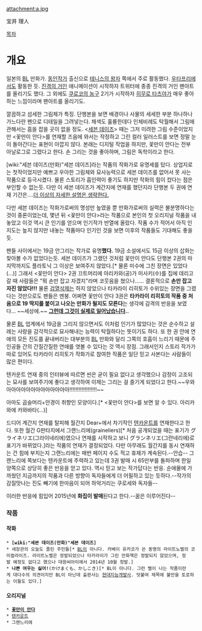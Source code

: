 attachment:a.jpg

宝井 理人

[[목차]]

= 개요 =
일본의 [[BL]] 만화가. [[동인작가]] 출신으로 [[테니스의 왕자]] 쪽에서 주로 활동했다. [[우타프리]]에서도 활동한 듯. [[진격의 거인]] 애니메이션이 시작하자 트위터에 종종 진격의 거인 팬아트를 올리기도 했다. 그 외에도 [[쿠로코의 농구]] 2기가 시작하자 [[히무로 타츠야]]가 매우 좋아하는 느낌이라며 팬아트를 올리기도.

깔끔하고 섬세한 그림체가 특징. 단행본을 보면 배경이나 사물의 세세한 부분 하나하나 가느다란 펜으로 디테일을 그려넣는다. 채색도 훌륭한데다 인체비례도 탁월해서 그림에 관해서는 흠을 잡을 곳이 없을 정도. <[[세븐 데이즈]]> 때는 그저 미려한 그림 수준이었지만 <꽃만이 안다>를 연재할 즈음에 와서는 작정하고 그린 컬러 일러스트를 보면 정말 눈이 돌아간다는 표현이 아깝지 않다. 본래는 디지털 작업을 하지만, 꽃만이 안다는 전부 아날로그로 그렸다고 한다. 손 그리는 것을 좋아하며, 그림은 독학이라고 한다.

[wiki:"세븐 데이즈(만화)"세븐 데이즈]라는 작품의 작화가로 유명세를 탔다. 상업지로는 첫작이었지만 예쁘고 우아한 그림체와 묘사능력으로 세븐 데이즈를 없어서 못 사는 작품으로 등극시켰다. 물론 스토리가 흡인력이 좋기도 하지만 작화의 힘이 컸다는 점은 부인할 수 없는듯. 다만 이 세븐 데이즈가 계간지에 연재를 했던지라 단행본 두 권에 연재 기간은....[[더 이상의 자세한 설명은 생략한다.]]

다만 세븐 데이즈는 작화가로써의 명성만 높였을 뿐 만화가로써의 실력은 불분명하다는 것이 중론이었는데, 몇년 뒤 <꽃만이 안다>라는 작품으로 본인의 첫 오리지널 작품을 내놓았고 이것 역시 큰 인기를 얻으며 인기작가 반열에 올랐다. 작품 수가 적어서 아직 인지도는 높지 않지만 내놓는 작품마다 인기인 것을 보면 이후의 작품들도 기대해도 좋을듯.

팬들 사이에서는 19금 안그리는 작가로 유명'''했다.''' 19금 소설에서도 15금 이상의 삽화는 찾아볼 수가 없었다는듯. 세븐 데이즈가 그랬던 것처럼 꽃만이 안다도 단행본 2권의 마지막까지도 플라토닉 그 이상은 보여주지 않았다.[* 물론 미수에 그친 장면은 있었다(...)] 그래서 <꽃만이 안다> 2권 끄트머리에 아리카와(공)가 미사키(수)를 집에 데리고 갈 때 사람들은 "뭐 손만 잡고 자겠지"라며 코웃음을 쳤으나......
결론적으로 '''손만 잡고 자진 않았다!!!''' 물론 [[검열삭제]]는 하지 않았으나 타카라이 리히토가 수위있는 장면을 그렸다는 것만으로도 팬들은 멘붕. 어쩌면 꽃만이 안다 3권은 '''타카라이 리히토의 작품 중 처음으로 19 딱지를 붙이고 나오는 만화가 될지도 모른다'''는 생각에 감격의 반응을 보였다... ~~세상에.~~ '''[[그런데 그것이 실제로 일어났습니다]]..'''

물론 [[BL]] 업계에서 19금을 그리지 않으면서도 이처럼 인기가 많았다는 것은 순수하고 설레는 사랑을 감각적으로 묘사해내는 능력이 탁월하다는 뜻이기도 하다. 또 한 권 안에 연애의 모든 진도를 끝내버리는 대부분의 [[BL]] 만화와 달리 그쪽의 호흡이 느리기 때문에 주인공들 간의 간질간질한 연애를 엿볼 수 있다는 것 역시 장점. 그래서인지 스토리 작가가 따로 있어도 타카라이 리히토가 작화가로 참여한 작품은 일단 믿고 사본다는 사람들이 많은 편이다.

텐카운트 연재 중의 인터뷰에 따르면 씬은 굳이 필요 없다고 생각했으나 감정이 고조되는 묘사를 보여주기에 좋다고 생각하여 이제는 그리는 걸 즐기게 되었다고 한다.~~우와아아아아아아아아아아아아아!!!!!!!!!!!!!!!!!!~~

아마도 곱슬머리+안경이 취향인 모양이다.[* <꽃만이 안다>를 보면 알 수 있다. 아리카와에 카와바타(...)]

드디어 계간지 연재를 탈피해 월간지 Dear+에서 차기작인 [[텐카운트]]를 연재한다고 한다. 또한 월간 G판타지에서 그랜느리에(graineliers)[* 처음 공개되었을 때는 표기가 グライネリエ(그라이네리에)였으나 연재를 시작하고 보니 グランネリエ(그란네리에)로 표기가 바뀌었다.]라는 작품의 연재가 결정되었다. 다만 아무래도 월간지를 동시 연재하는 건 힘에 부치는지 그랜느리에는 매번 페이지 수도 적고 휴재가 계속된다.--안습-- 그랜느리에 쪽보다는 텐카운트에 주력하고 있는데 3권 발매 시 65만부를 돌파하며 한일 양쪽으로 상당히 좋은 반응을 얻고 있다. 역시 믿고 보는 작가답다는 반응. 순애물에 가까웠던 지금까지의 작품과 다른 방향이 독자들에게 더 어필하고 있는 듯하다.--작가의 감질맛나는 진도 빼기에 한마음이 되어 하악거리는 쿠로세와 독자들--

이러한 반응에 힘입어 2015년에 '''화집이 발매'''된다고 한다.--꿈은 이루어진다--

=== 작품 ===
==== 작화 ====
 * '''[wiki:"세븐 데이즈(만화)"세븐 데이즈]'''
 * 새장관의 오늘도 졸린 주민들[* [[BL]]이 아니다. 카베이 유카코가 쓴 동명의 라이트노벨의 코미컬라이즈. 라이트노벨은 정발되었으나 타카라이가 그린 만화책은 정발되지 않았으며, 정발 예정도 없다고 했으나 대원씨아이에서 2014년 10월 정발.]
 * '''나쁜 여우는 싫어!'''(かけまくも、かしこき)[* BL이 아니다. 그런 삘이 나는 작품이란게 대다수의 의견이지만 BL이 아닌데 출판사는 [[현대지능개발사]]. 덧붙여 제목에 불만을 토로하는 이들도 있다.]

==== 오리지널 ====
 * '''[[꽃만이 안다]]'''
 * [[텐카운트]]
 * 그랜느리에
